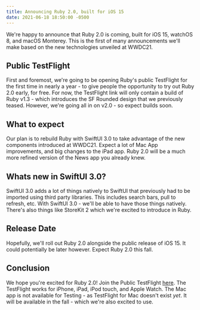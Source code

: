 ```yaml
---
title: Announcing Ruby 2.0, built for iOS 15
date: 2021-06-18 18:50:00 -0500
---
```


We're happy to announce that Ruby 2.0 is coming, built for iOS 15, watchOS 8, and macOS Monterey. This is the first of many announcements we'll make based on the new technologies unveiled at WWDC21.

## Public TestFlight

First and foremost, we're going to be opening Ruby's public TestFlight for the first time in nearly a year - to give people the opportunity to try out Ruby 2.0 early, for free. For now, the TestFlight link will only contain a build of Ruby v1.3 - which introduces the SF Rounded design that we previously teased. However, we're going all in on v2.0 - so expect builds soon.

## What to expect

Our plan is to rebuild Ruby with SwiftUI 3.0 to take advantage of the new components introduced at WWDC21. Expect a lot of Mac App improvements, and big changes to the iPad app. Ruby 2.0 will be a much more refined version of the News app you already knew.

## Whats new in SwiftUI 3.0?

SwiftUI 3.0 adds a lot of things natively to SwiftUI that previously had to be imported using third party libraries. This includes search bars, pull to refresh, etc. With SwiftUI 3.0 - we'll be able to have those things natively. There's also things like StoreKit 2 which we're excited to introduce in Ruby.

## Release Date

Hopefully, we'll roll out Ruby 2.0 alongside the public release of iOS 15. It could potentially be later however. Expect Ruby 2.0 this fall.

## Conclusion

We hope you're excited for Ruby 2.0! Join the Public TestFlight [here](https://testflight.apple.com/join/EcbyojPY). The TestFlight works for iPhone, iPad, iPod touch, and Apple Watch. The Mac app is not available for Testing - as TestFlight for Mac doesn't exist _yet_. It will be available in the fall - which we're also excited to use.
